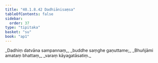 ```yaml
---
title: "40.1.8.42 Dadhiānisaṃsa"
tableOfContents: false
sidebar:
  order: 37
type: "tipitaka"
basket: "su"
book: "ap1"
---
```



<DynamicBreadcrumb />

<Division number="197" book="ap1">

<Paragraph number="4494" type="verses" book="ap1">
_Dadhiṃ datvāna sampannaṃ,_  
_buddhe saṃghe gaṇuttame;_  
_Bhuñjāmi amataṃ bhattaṃ,_  
_varaṃ kāyagatāsatiṃ._
</Paragraph>
</Division>